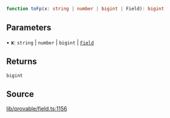 ```ts
function toFp(x: string | number | bigint | Field): bigint
```

## Parameters

• **x**: `string` \| `number` \| `bigint` \| [`Field`](../classes/Field.mdx)

## Returns

`bigint`

## Source

[lib/provable/field.ts:1156](https://github.com/o1-labs/o1js/blob/3b1b22555bd0099419efc0703dfdb8b2eb7c3e6f/src/lib/provable/field.ts#L1156)
